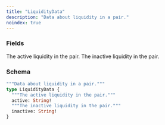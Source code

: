 ```yaml
---
title: "LiquidityData"
description: "Data about liquidity in a pair."
noindex: true
---
```


### Fields

<ResponseField name="active" type="String!" required>
  The active liquidity in the pair.
</ResponseField>

<ResponseField name="inactive" type="String!" required>
  The inactive liquidity in the pair.
</ResponseField>

### Schema


```graphql 
"""Data about liquidity in a pair."""
type LiquidityData {
  """The active liquidity in the pair."""
  active: String!
  """The inactive liquidity in the pair."""
  inactive: String!
}
```
